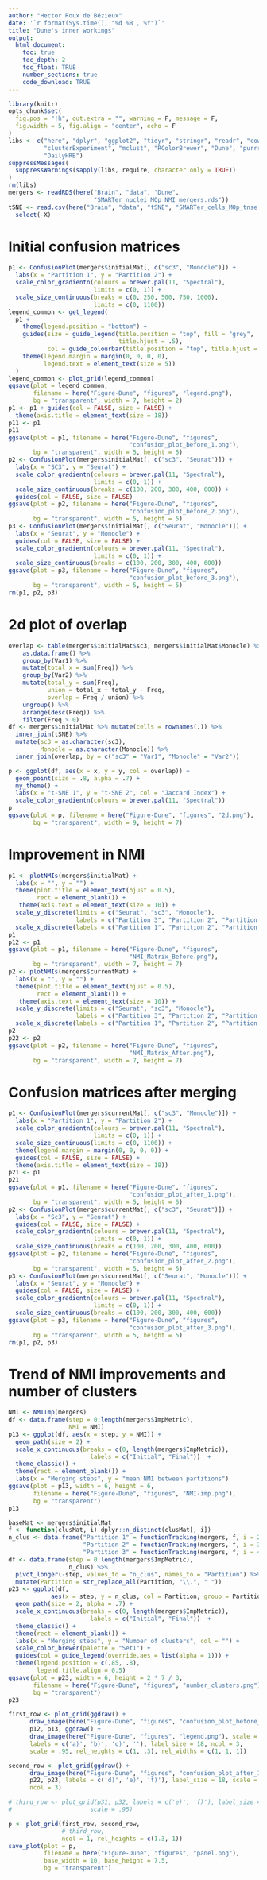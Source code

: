 ```yaml
---
author: "Hector Roux de Bézieux"
date: '`r format(Sys.time(), "%d %B , %Y")`'
title: "Dune's inner workings"
output:
  html_document:
    toc: true
    toc_depth: 2
    toc_float: TRUE
    number_sections: true
    code_download: TRUE
---
```


```r
library(knitr)
opts_chunk$set(
  fig.pos = "!h", out.extra = "", warning = F, message = F,
  fig.width = 5, fig.align = "center", echo = F
)
libs <- c("here", "dplyr", "ggplot2", "tidyr", "stringr", "readr", "cowplot",
          "clusterExperiment", "mclust", "RColorBrewer", "Dune", "purrr",
          "DailyHRB")
suppressMessages(
  suppressWarnings(sapply(libs, require, character.only = TRUE))
)
rm(libs)
mergers <- readRDS(here("Brain", "data", "Dune",
                        "SMARTer_nuclei_MOp_NMI_mergers.rds"))
tSNE <- read.csv(here("Brain", "data", "tSNE", "SMARTer_cells_MOp_tnse.csv")) %>%
  select(-X)
```

# Initial confusion matrices

```r
p1 <- ConfusionPlot(mergers$initialMat[, c("sc3", "Monocle")]) +
  labs(x = "Partition 1", y = "Partition 2") + 
  scale_color_gradientn(colours = brewer.pal(11, "Spectral"),
                        limits = c(0, 1)) +
  scale_size_continuous(breaks = c(0, 250, 500, 750, 1000),
                        limits = c(0, 1100)) 
legend_common <- get_legend(
  p1 +
    theme(legend.position = "bottom") +
    guides(size = guide_legend(title.position = "top", fill = "grey",
                               title.hjust = .5),
           col = guide_colourbar(title.position = "top", title.hjust = .5)) +
    theme(legend.margin = margin(0, 0, 0, 0),
          legend.text = element_text(size = 5))
  )
legend_common <- plot_grid(legend_common)
ggsave(plot = legend_common,
       filename = here("Figure-Dune", "figures", "legend.png"),
       bg = "transparent", width = 7, height = 2)
p1 <- p1 + guides(col = FALSE, size = FALSE) +
  theme(axis.title = element_text(size = 18))
p11 <- p1
p11
ggsave(plot = p1, filename = here("Figure-Dune", "figures",
                                  "confusion_plot_before_1.png"),
       bg = "transparent", width = 5, height = 5)
p2 <- ConfusionPlot(mergers$initialMat[, c("sc3", "Seurat")]) +
  labs(x = "SC3", y = "Seurat") +
  scale_color_gradientn(colours = brewer.pal(11, "Spectral"),
                        limits = c(0, 1)) +
  scale_size_continuous(breaks = c(100, 200, 300, 400, 600)) +
  guides(col = FALSE, size = FALSE)
ggsave(plot = p2, filename = here("Figure-Dune", "figures",
                                  "confusion_plot_before_2.png"),
       bg = "transparent", width = 5, height = 5)
p3 <- ConfusionPlot(mergers$initialMat[, c("Seurat", "Monocle")]) +
  labs(x = "Seurat", y = "Monocle") +
  guides(col = FALSE, size = FALSE) +
  scale_color_gradientn(colours = brewer.pal(11, "Spectral"),
                        limits = c(0, 1)) +
  scale_size_continuous(breaks = c(100, 200, 300, 400, 600))
ggsave(plot = p3, filename = here("Figure-Dune", "figures",
                                  "confusion_plot_before_3.png"),
       bg = "transparent", width = 5, height = 5)
rm(p1, p2, p3)
```

# 2d plot of overlap

```r
overlap <- table(mergers$initialMat$sc3, mergers$initialMat$Monocle) %>%
    as.data.frame() %>%
    group_by(Var1) %>%
    mutate(total_x = sum(Freq)) %>%
    group_by(Var2) %>%
    mutate(total_y = sum(Freq),
           union = total_x + total_y - Freq,
           overlap = Freq / union) %>%
    ungroup() %>%
    arrange(desc(Freq)) %>%
    filter(Freq > 0)
df <- mergers$initialMat %>% mutate(cells = rownames(.)) %>%
  inner_join(tSNE) %>%
  mutate(sc3 = as.character(sc3),
         Monocle = as.character(Monocle)) %>%
  inner_join(overlap, by = c("sc3" = "Var1", "Monocle" = "Var2"))

p <- ggplot(df, aes(x = x, y = y, col = overlap)) +
  geom_point(size = .8, alpha = .7) +
  my_theme() +
  labs(x = "t-SNE 1", y = "t-SNE 2", col = "Jaccard Index") +
  scale_color_gradientn(colours = brewer.pal(11, "Spectral"))
p
ggsave(plot = p, filename = here("Figure-Dune", "figures", "2d.png"),
       bg = "transparent", width = 9, height = 7)
```

# Improvement in NMI

```r
p1 <- plotNMIs(mergers$initialMat) +
  labs(x = "", y = "") +
  theme(plot.title = element_text(hjust = 0.5),
        rect = element_blank()) +
   theme(axis.text = element_text(size = 10)) +
  scale_y_discrete(limits = c("Seurat", "sc3", "Monocle"),
                   labels = c("Partition 3", "Partition 2", "Partition 1")) +
  scale_x_discrete(labels = c("Partition 1", "Partition 2", "Partition 3"))
p1
p12 <- p1
ggsave(plot = p1, filename = here("Figure-Dune", "figures", 
                                  "NMI_Matrix_Before.png"),
       bg = "transparent", width = 7, height = 7)
p2 <- plotNMIs(mergers$currentMat) +
  labs(x = "", y = "") +
  theme(plot.title = element_text(hjust = 0.5),
        rect = element_blank()) +
   theme(axis.text = element_text(size = 10)) +
  scale_y_discrete(limits = c("Seurat", "sc3", "Monocle"),
                   labels = c("Partition 3", "Partition 2", "Partition 1")) +
  scale_x_discrete(labels = c("Partition 1", "Partition 2", "Partition 3"))
p2
p22 <- p2
ggsave(plot = p2, filename = here("Figure-Dune", "figures", 
                                  "NMI_Matrix_After.png"),
       bg = "transparent", width = 7, height = 7)
```

# Confusion matrices after merging

```r
p1 <- ConfusionPlot(mergers$currentMat[, c("sc3", "Monocle")]) +
  labs(x = "Partition 1", y = "Partition 2") + 
  scale_color_gradientn(colours = brewer.pal(11, "Spectral"),
                        limits = c(0, 1)) +
  scale_size_continuous(limits = c(0, 1100)) +
  theme(legend.margin = margin(0, 0, 0, 0)) +
  guides(col = FALSE, size = FALSE) +
  theme(axis.title = element_text(size = 18))
p21 <- p1 
p21
ggsave(plot = p1, filename = here("Figure-Dune", "figures",
                                  "confusion_plot_after_1.png"),
       bg = "transparent", width = 5, height = 5)
p2 <- ConfusionPlot(mergers$currentMat[, c("sc3", "Seurat")]) +
  labs(x = "Sc3", y = "Seurat") +
  guides(col = FALSE, size = FALSE) +
  scale_color_gradientn(colours = brewer.pal(11, "Spectral"),
                        limits = c(0, 1)) +
  scale_size_continuous(breaks = c(100, 200, 300, 400, 600))
ggsave(plot = p2, filename = here("Figure-Dune", "figures",
                                  "confusion_plot_after_2.png"),
       bg = "transparent", width = 5, height = 5)
p3 <- ConfusionPlot(mergers$currentMat[, c("Seurat", "Monocle")]) +
  labs(x = "Seurat", y = "Monocle") +
  guides(col = FALSE, size = FALSE) +
  scale_color_gradientn(colours = brewer.pal(11, "Spectral"),
                        limits = c(0, 1)) +
  scale_size_continuous(breaks = c(100, 200, 300, 400, 600))
ggsave(plot = p3, filename = here("Figure-Dune", "figures",
                                  "confusion_plot_after_3.png"),
       bg = "transparent", width = 5, height = 5)
rm(p1, p2, p3)
```

# Trend of NMI improvements and number of clusters

```r
NMI <- NMIImp(mergers)
df <- data.frame(step = 0:length(mergers$ImpMetric),
                 NMI = NMI)
p13 <- ggplot(df, aes(x = step, y = NMI)) +
  geom_path(size = 2) +
  scale_x_continuous(breaks = c(0, length(mergers$ImpMetric)),
                       labels = c("Initial", "Final"))  +
  theme_classic() +
  theme(rect = element_blank()) +
  labs(x = "Merging steps", y = "mean NMI between partitions")
ggsave(plot = p13, width = 6, height = 6,
       filename = here("Figure-Dune", "figures", "NMI-imp.png"),
       bg = "transparent")
p13
```

```r
baseMat <- mergers$initialMat
f <- function(clusMat, i) dplyr::n_distinct(clusMat[, i])
n_clus <- data.frame("Partition 1" = functionTracking(mergers, f, i = 2),
                     "Partition 2" = functionTracking(mergers, f, i = 3),
                     "Partition 3" = functionTracking(mergers, f, i = 4))
df <- data.frame(step = 0:length(mergers$ImpMetric),
                 n_clus) %>%
  pivot_longer(-step, values_to = "n_clus", names_to = "Partition") %>%
  mutate(Partition = str_replace_all(Partition, "\\.", " "))
p23 <- ggplot(df,
            aes(x = step, y = n_clus, col = Partition, group = Partition)) +
  geom_path(size = 2, alpha = .7) +
  scale_x_continuous(breaks = c(0, length(mergers$ImpMetric)),
                       labels = c("Initial", "Final"))  +
  theme_classic() +
  theme(rect = element_blank()) +
  labs(x = "Merging steps", y = "Number of clusters", col = "") +
  scale_color_brewer(palette = "Set1") +
  guides(col = guide_legend(override.aes = list(alpha = 1))) +
  theme(legend.position = c(.85, .8),
        legend.title.align = 0.5)
ggsave(plot = p23, width = 6, height = 2 * 7 / 3,
       filename = here("Figure-Dune", "figures", "number_clusters.png"),
       bg = "transparent")
p23
```

```r
first_row <- plot_grid(ggdraw() +
      draw_image(here("Figure-Dune", "figures", "confusion_plot_before_1.png")),
      p12, p13, ggdraw() +
      draw_image(here("Figure-Dune", "figures", "legend.png"), scale = 1.5),
      labels = c('a)', 'b)', 'c)', ''), label_size = 18, ncol = 3, 
      scale = .95, rel_heights = c(1, .3), rel_widths = c(1, 1, 1))

second_row <- plot_grid(ggdraw() +
      draw_image(here("Figure-Dune", "figures", "confusion_plot_after_1.png")),
      p22, p23, labels = c('d)', 'e)', 'f)'), label_size = 18, scale = .95,
      ncol = 3)

# third_row <- plot_grid(p31, p32, labels = c('e)', 'f)'), label_size = 10,
#                      scale = .95)

p <- plot_grid(first_row, second_row,
               # third_row,
               ncol = 1, rel_heights = c(1.3, 1))
save_plot(plot = p, 
          filename = here("Figure-Dune", "figures", "panel.png"),
          base_width = 10, base_height = 7.5,
          bg = "transparent")
```

